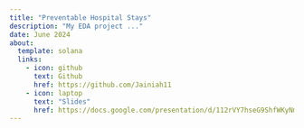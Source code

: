 ```yaml
---
title: "Preventable Hospital Stays"
description: "My EDA project ..." 
date: June 2024
about: 
  template: solana
  links:  
    - icon: github 
      text: Github 
      href: https://github.com/Jainiah11    
    - icon: laptop
      text: "Slides" 
      href: https://docs.google.com/presentation/d/112rVY7hseG9ShfWKyNmLoL9PTU1cIu1GTmRtl8dHmpI/edit?usp=sharing 
---
```

